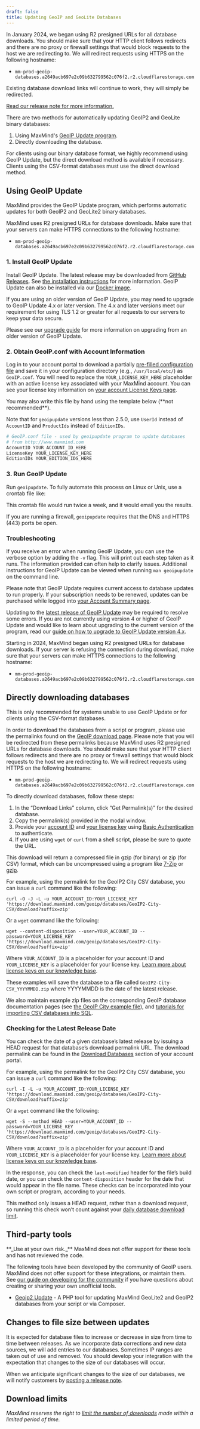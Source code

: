 ```yaml
---
draft: false
title: Updating GeoIP and GeoLite Databases
---
```


<Alert type="warning">
  In January 2024, we began using R2 presigned URLs for all database downloads.
  You should make sure that your HTTP client follows redirects and there are no
  proxy or firewall settings that would block requests to the host we are
  redirecting to. We will redirect requests using HTTPS on the following
  hostname:

- `mm-prod-geoip-databases.a2649acb697e2c09b632799562c076f2.r2.cloudflarestorage.com`

Existing database download links will continue to work, they will simply be
redirected.

[Read our release note for more information.](/geoip/release-notes/2024#presigned-urls-for-database-downloads)

</Alert>

There are two methods for automatically updating GeoIP2 and GeoLite binary
databases:

1. Using MaxMind's
   [GeoIP Update program](https://github.com/maxmind/geoipupdate/releases).
2. Directly downloading the database.

For clients using our binary database format, we highly recommend using GeoIP
Update, but the direct download method is available if necessary. Clients using
the CSV-format databases must use the direct download method.

## Using GeoIP Update

MaxMind provides the GeoIP Update program, which performs automatic updates for
both GeoIP2 and GeoLite2 binary databases.

MaxMind uses R2 presigned URLs for database downloads. Make sure that your
servers can make HTTPS connections to the following hostname:

- `mm-prod-geoip-databases.a2649acb697e2c09b632799562c076f2.r2.cloudflarestorage.com`

### 1. Install GeoIP Update

Install GeoIP Update. The latest release may be downloaded from
[GitHub Releases](https://github.com/maxmind/geoipupdate/releases). See
[the installation instructions](https://github.com/maxmind/geoipupdate) for more
information. GeoIP Update can also be installed via our
[Docker image](https://hub.docker.com/r/maxmindinc/geoipupdate).

If you are using an older version of GeoIP Update, you may need to upgrade to
GeoIP Update 4.x or later version. The 4.x and later versions meet our
requirement for using TLS 1.2 or greater for all requests to our servers to keep
your data secure.

Please see our [upgrade guide](/geoip/upgrading-geoip-update) for more
information on upgrading from an older version of GeoIP Update.

### 2. Obtain GeoIP.conf with Account Information

Log in to your account portal to download a partially
[pre-filled configuration file](https://www.maxmind.com/en/accounts/current/license-key/GeoIP.conf)
and save it in your configuration directory (e.g., `/usr/local/etc/`) as
`GeoIP.conf`. You will need to replace the `YOUR_LICENSE_KEY_HERE` placeholder
with an active license key associated with your MaxMind account. You can see
your license key information on
[your account License Keys page](https://www.maxmind.com/en/accounts/current/license-key).

<Alert type="warning">
  You may also write this file by hand using the template below
  (**not  recommended**).

Note that for `geoipupdate` versions less than 2.5.0, use `UserId` instead of
`AccountID` and `ProductIds` instead of `EditionIDs`.

</Alert>

```bash
# GeoIP.conf file - used by geoipupdate program to update databases
# from http://www.maxmind.com
AccountID YOUR_ACCOUNT_ID_HERE
LicenseKey YOUR_LICENSE_KEY_HERE
EditionIDs YOUR_EDITION_IDS_HERE
```

### 3. Run GeoIP Update

Run `geoipupdate`. To fully automate this process on Linux or Unix, use a
crontab file like:

<GeoIPCrontab />

This crontab file would run twice a week, and it would email you the results.

If you are running a firewall, `geoipupdate` requires that the DNS and HTTPS
(443) ports be open.

### Troubleshooting

If you receive an error when running GeoIP Update, you can use the verbose
option by adding the `-v` flag. This will print out each step taken as it runs.
The information provided can often help to clarify issues. Additional
instructions for GeoIP Update can be viewed when running `man geoipupdate` on
the command line.

Please note that GeoIP Update requires current access to database updates to run
properly. If your subscription needs to be renewed, updates can be purchased
while logged into
[your Account Summary page](https://www.maxmind.com/en/accounts/current/people/current).

Updating to the
[latest release of GeoIP Update](https://github.com/maxmind/geoipupdate/releases)
may be required to resolve some errors. If you are not currently using version 4
or higher of GeoIP Update and would like to learn about upgrading to the current
version of the program, read our
[guide on how to upgrade to GeoIP Update version 4.x](/geoip/upgrading-geoip-update).

Starting in 2024, MaxMind began using R2 presigned URLs for database downloads.
If your server is refusing the connection during download, make sure that your
servers can make HTTPS connections to the following hostname:

- `mm-prod-geoip-databases.a2649acb697e2c09b632799562c076f2.r2.cloudflarestorage.com`

## Directly downloading databases

This is only recommended for systems unable to use GeoIP Update or for clients
using the CSV-format databases.

In order to download the databases from a script or program, please use the
permalinks found on the
[GeoIP download page](https://www.maxmind.com/en/accounts/current/geoip/downloads).
Please note that you will be redirected from these permalinks because MaxMind
uses R2 presigned URLs for database downloads. You should make sure that your
HTTP client follows redirects and there are no proxy or firewall settings that
would block requests to the host we are redirecting to. We will redirect
requests using HTTPS on the following hostname:

- `mm-prod-geoip-databases.a2649acb697e2c09b632799562c076f2.r2.cloudflarestorage.com`

To directly download databases, follow these steps:

1. In the “Download Links” column, click “Get Permalink(s)” for the desired
   database.
2. Copy the permalink(s) provided in the modal window.
3. Provide your
   [account ID](https://support.maxmind.com/hc/en-us/articles/4412951066779-Find-my-Account-ID)
   and
   [your license key](https://www.maxmind.com/en/accounts/current/license-key)
   using
   [Basic Authentication](https://en.wikipedia.org/wiki/Basic_access_authentication)
   to authenticate.
4. If you are using `wget` or `curl` from a shell script, please be sure to
   quote the URL.

This download will return a compressed file in gzip (for binary) or zip (for
CSV) format, which can be uncompressed using a program like
[7-Zip](https://www.7-zip.org/) or [gzip](https://www.gzip.org/).

For example, using the permalink for the GeoIP2 City CSV database, you can issue
a `curl` command like the following:

```cli
curl -O -J -L -u YOUR_ACCOUNT_ID:YOUR_LICENSE_KEY 'https://download.maxmind.com/geoip/databases/GeoIP2-City-CSV/download?suffix=zip'
```

Or a `wget` command like the following:

```cli
wget --content-disposition --user=YOUR_ACCOUNT_ID --password=YOUR_LICENSE_KEY 'https://download.maxmind.com/geoip/databases/GeoIP2-City-CSV/download?suffix=zip'
```

Where `YOUR_ACCOUNT_ID` is a placeholder for your account ID and
`YOUR_LICENSE_KEY` is a placeholder for your license key.
[Learn more about license keys on our knowledge base](https://support.maxmind.com/hc/en-us/articles/4407116112539-Using-License-Keys).

These examples will save the database to a file called
`GeoIP2-City-CSV_YYYYMMDD.zip` where YYYYMMDD is the date of the latest release.

We also maintain example zip files on the corresponding GeoIP database
documentation pages (see
[the GeoIP City example file](/geoip/docs/databases/city-and-country/#example-files)),
and
[tutorials for importing CSV databases into SQL](/geoip/importing-databases).

### Checking for the Latest Release Date

You can check the date of a given database’s latest release by issuing a HEAD
request for that database’s download permalink URL. The download permalink can
be found in the
[Download Databases](https://www.maxmind.com/en/accounts/current/geoip/downloads)
section of your account portal.

For example, using the permalink for the GeoIP2 City CSV database, you can issue
a `curl` command like the following:

```cli
curl -I -L -u YOUR_ACCOUNT_ID:YOUR_LICENSE_KEY 'https://download.maxmind.com/geoip/databases/GeoIP2-City-CSV/download?suffix=zip'
```

Or a `wget` command like the following:

```cli
wget -S --method HEAD --user=YOUR_ACCOUNT_ID --password=YOUR_LICENSE_KEY 'https://download.maxmind.com/geoip/databases/GeoIP2-City-CSV/download?suffix=zip'
```

Where `YOUR_ACCOUNT_ID` is a placeholder for your account ID and
`YOUR_LICENSE_KEY` is a placeholder for your license key.
[Learn more about license keys on our knowledge base](https://support.maxmind.com/hc/en-us/articles/4407116112539-Using-License-Keys).

In the response, you can check the `last-modified` header for the file’s build
date, or you can check the `content-disposition` header for the date that would
appear in the file name. These checks can be incorporated into your own script
or program, according to your needs.

This method only issues a HEAD request, rather than a download request, so
running this check won’t count against your
[daily database download limit](https://support.maxmind.com/hc/en-us/articles/4408216129947).

## Third-party tools

<Alert type="warning">
  **_Use at your own risk._** MaxMind does not offer support for these tools
  and has not reviewed the code.
</Alert>

The following tools have been developed by the community of GeoIP users. MaxMind
does not offer support for these integrations, or maintain them. See
[our guide on developing for the community](/contribute) if you have questions
about creating or sharing your own unofficial tools.

- [Geoip2 Update](https://github.com/tronovav/geoip2-update) - A PHP tool for
  updating MaxMind GeoLite2 and GeoIP2 databases from your script or via
  Composer.

## Changes to file size between updates

It is expected for database files to increase or decrease in size from time to
time between releases. As we incorporate data corrections and new data sources,
we will add entries to our databases. Sometimes IP ranges are taken out of use
and removed. You should develop your integration with the expectation that
changes to the size of our databases will occur.

When we anticipate significant changes to the size of our databases, we will
notify customers by [posting a release note](/geoip/release-notes).

## Download limits

_MaxMind reserves the right to
[limit the number of downloads](https://support.maxmind.com/hc/en-us/articles/4408216129947)
made within a limited period of time._
